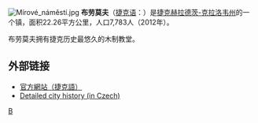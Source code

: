 [[File:Mírové_náměstí.jpg|thumb]]
'''布劳莫夫'''（[[捷克语|捷克语]]：'''{{lang|cs|Broumov}}'''）是[[捷克|捷克]][[赫拉德茨-克拉洛韦州|赫拉德茨-克拉洛韦州]]的一个镇，面积22.26平方公里，人口7,783人（2012年）。

布劳莫夫拥有捷克历史最悠久的木制教堂。

== 外部链接 ==
* [http://www.broumov-mesto.cz/ 官方網站（捷克語）] {{Wayback|url=http://www.broumov-mesto.cz/ |date=20190706130234 }}
* [http://www.broumov-mesto.cz/mesto/mesto_historie.html Detailed city history (in Czech)] {{Wayback|url=http://www.broumov-mesto.cz/mesto/mesto_historie.html |date=20110525194907 }}

{{coord|display=title}}
{{czechRepublic-geo-stub}}
{{normdaten}}
[[Category:捷克城市|B]]